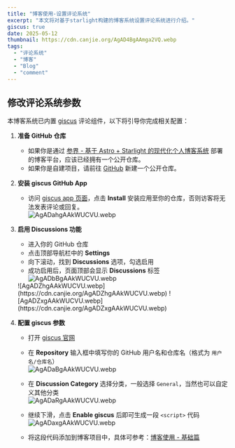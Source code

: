 ```yaml
---
title: "博客使用-设置评论系统"
excerpt: "本文将对基于starlight构建的博客系统设置评论系统进行介绍。"
giscus: true
date: 2025-05-12
thumbnail: https://cdn.canjie.org/AgAD4BgAAmga2VQ.webp
tags:
  - "评论系统"
  - "博客"
  - "Blog"
  - "comment"
---
```



## 修改评论系统参数

本博客系统已内置 [giscus](https://giscus.app/) 评论组件，以下将引导你完成相关配置：

<Steps>

1. **准备 GitHub 仓库**  
   - 如果你是通过 [参界 - 基于 Astro + Starlight 的现代化个人博客系统](https://canjie.org/blog/project/canjie-system-introduction) 部署的博客平台，应该已经拥有一个公开仓库。  
   - 如果你是自建项目，请前往 [GitHub](https://github.com/) 新建一个公开仓库。

2. **安装 giscus GitHub App**  
   - 访问 [giscus app 页面](https://github.com/apps/giscus)，点击 **Install** 安装应用至你的仓库，否则访客将无法发表评论或回复。  
   ![AgADahgAAkWUCVU.webp](https://cdn.canjie.org/AgADahgAAkWUCVU.webp)

3. **启用 Discussions 功能**  
   - 进入你的 GitHub 仓库  
   - 点击顶部导航栏中的 **Settings**  
   - 向下滚动，找到 **Discussions** 选项，勾选启用  
   - 成功启用后，页面顶部会显示 **Discussions** 标签  
   ![AgADbBgAAkWUCVU.webp](https://cdn.canjie.org/AgADbBgAAkWUCVU.webp)  
   <Tabs>
     <TabItem label="开启前">
       ![AgADZhgAAkWUCVU.webp](https://cdn.canjie.org/AgADZhgAAkWUCVU.webp)
     </TabItem>
     <TabItem label="开启后">
       ![AgADZxgAAkWUCVU.webp](https://cdn.canjie.org/AgADZxgAAkWUCVU.webp)
     </TabItem>
   </Tabs>

4. **配置 giscus 参数**  
   - 打开 [giscus 官网](https://giscus.app/)  
   - 在 **Repository** 输入框中填写你的 GitHub 用户名和仓库名（格式为 `用户名/仓库名`）  
   ![AgADaBgAAkWUCVU.webp](https://cdn.canjie.org/AgADaBgAAkWUCVU.webp)

   - 在 **Discussion Category** 选择分类，一般选择 `General`，当然也可以自定义其他分类  
   ![AgADaRgAAkWUCVU.webp](https://cdn.canjie.org/AgADaRgAAkWUCVU.webp)

   - 继续下滑，点击 **Enable giscus** 后即可生成一段 `<script>` 代码  
   ![AgADaxgAAkWUCVU.webp](https://cdn.canjie.org/AgADaxgAAkWUCVU.webp)

   - 将这段代码添加到博客项目中，具体可参考：[博客使用 - 基础篇](https://canjie.org/blog/project/blog-usage---beginners-guide/)

</Steps>

